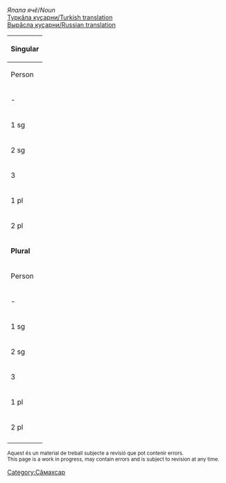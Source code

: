 

''Япала ячӗ''/''Noun''<br/>
[http://ilazki.thinkgeek.co.uk/~spectre/txuvaix/cv-tr/index.php?q=сӑвӑ Туркӑла куҫарни/Turkish translation]<br/>
[http://samah.chv.su/cgi-bin/s.cgi?a=s&word=сӑвӑ Вырӑсла куҫарни/Russian translation]

{|class=wikitable
|-
!colspan=9|'''Singular'''
|-
!  Person  !!  Tеп<br/>Absolutive<br>''Мӗн?''  !!  Камӑнлӑх<br/>Genitive<br>''Мӗнӗн?''  !!  Пару<br/>Dative<br>''Мӗне?''  !!  Вырӑн<br/>Locative<br>''Мӗнре?''  !!  Туху<br/>Ablative<br>''Мӗнрен?''  !!  Пӗрлелӗх<br/>Instrumental<br>''Мӗнпе?''  !!  Ҫуклӑх<br/>Privative<br>''Мӗнсӗр?''  !!  Пирке<br/>Final<br>''Мӗншӗн?''
|-
| - || сӑвӑ || сӑвв·ӑн || сӑвв·а || сӑвӑ·ра || сӑвӑ·ран || сӑвӑ·па || сӑвӑ·сӑр || сӑвӑ·шӑн
|-
| 1 sg || сӑвв·ӑм || сӑвв·ӑм·ӑн || сӑвв·ӑм·а || сӑвв·ӑм·ра || сӑвв·ӑм·ран || сӑвв·ӑм·па || сӑвв·ӑм·сӑр || сӑвв·ӑм·шӑн 
|-
| 2 sg || сӑвв·у || сӑвв·у·н || сӑвв·у·н·а || сӑвв·у·н·та || сӑвв·у·н·тан || сӑвв·у·па || сӑвв·у·сӑр || сӑвв·у·шӑн 
|-
| 3 || сӑвв·и || сӑвв·и·н || сӑвв·и·не || сӑвв·и·нче || сӑвв·и·нчен || сӑвв·и·пе || сӑвв·и·сӗр || сӑвв·и·шӗн 
|-
| 1 pl || сӑвв·ӑм·ӑр || сӑвв·ӑм·ӑр·ӑн || сӑвв·ӑм·ӑр·а || сӑвв·ӑм·ӑр·та || сӑвв·ӑм·ӑр·тан || сӑвв·ӑм·ӑр·па || сӑвв·ӑм·ӑр·сӑр || сӑвв·ӑм·ӑр·шӑн 
|-
| 2 pl || сӑвв·ӑр || сӑвв·ӑр·ӑн || сӑвв·ӑр·а || сӑвв·ӑр·та || сӑвв·ӑр·тан || сӑвв·ӑр·па || сӑвв·ӑр·сӑр || сӑвв·ӑр·шӑн 
|-
!colspan=9|'''Plural'''
|-
!  Person  !!  Tеп<br/>Absolutive<br>''Мӗн?''  !!  Камӑнлӑх<br/>Genitive<br>''Мӗнӗн?''  !!  Пару<br/>Dative<br>''Мӗне?''  !!  Вырӑн<br/>Locative<br>''Мӗнре?''  !!  Туху<br/>Ablative<br>''Мӗнрен?''  !!  Пӗрлелӗх<br/>Instrumental<br>''Мӗнпе?''  !!  Ҫуклӑх<br/>Privative<br>''Мӗнсӗр?''  !!  Пирке<br/>Final<br>''Мӗншӗн?''
|-
| - || сӑвӑ·сем || сӑвӑ·се·н || сӑвӑ·сен·е || сӑвӑ·сен·че || сӑвӑ·сен·чен || сӑвӑ·сем·пе || сӑвӑ·сем·сӗр || сӑвӑ·сем·шӗн
|-
| 1 sg || сӑвв·ӑм·сем || сӑвв·ӑм·се·н || сӑвв·ӑм·сен·е || сӑвв·ӑм·сен·че || сӑвв·ӑм·сен·чен || сӑвв·ӑм·сем·пе || сӑвв·ӑм·сем·сӗр || сӑвв·ӑм·сем·шӗн 
|-
| 2 sg || сӑвв·у·сем || сӑвв·у·се·н || сӑвв·у·сен·е || сӑвв·у·сен·че || сӑвв·у·сен·чен || сӑвв·у·сем·пе || сӑвв·у·сем·сӗр || сӑвв·у·сем·шӗн 
|-
| 3 || сӑвв·и·сем || сӑвв·и·се·н || сӑвв·и·сен·е || сӑвв·и·сен·че || сӑвв·и·сен·чен || сӑвв·и·сем·пе || сӑвв·и·сем·сӗр || сӑвв·и·сем·шӗн 
|-
| 1 pl || сӑвв·ӑм·ӑр·сем || сӑвв·ӑм·ӑр·се·н || сӑвв·ӑм·ӑр·сен·е || сӑвв·ӑм·ӑр·сен·че || сӑвв·ӑм·ӑр·сен·чен || сӑвв·ӑм·ӑр·сем·пе || сӑвв·ӑм·ӑр·сем·сӗр || сӑвв·ӑм·ӑр·сем·шӗн 
|-
| 2 pl || сӑвв·ӑр·сем || сӑвв·ӑр·се·н || сӑвв·ӑр·сен·е || сӑвв·ӑр·сен·че || сӑвв·ӑр·сен·чен || сӑвв·ӑр·сем·пе || сӑвв·ӑр·сем·сӗр || сӑвв·ӑр·сем·шӗн 
|-
|}

<small>
Aquest és un material de treball subjecte a revisió que pot contenir errors.<br/>
This page is a work in progress, may contain errors and is subject to revision at any time. 
</small>

[[Category:Сӑмахсар]]